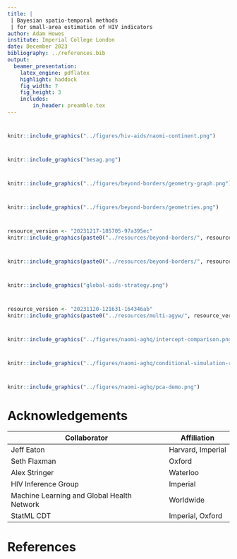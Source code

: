 ```yaml
---
title: |
 | Bayesian spatio-temporal methods
 | for small-area estimation of HIV indicators
author: Adam Howes
institute: Imperial College London
date: December 2023
bibliography: ../references.bib
output:
  beamer_presentation:
    latex_engine: pdflatex
    highlight: haddock
    fig_width: 7 
    fig_height: 3
    includes:
        in_header: preamble.tex
---
```


#

```r
knitr::include_graphics("../figures/hiv-aids/naomi-continent.png")
```

#

```r
knitr::include_graphics("besag.png")
```

#

```r
knitr::include_graphics("../figures/beyond-borders/geometry-graph.png")
```

#

```r
knitr::include_graphics("../figures/beyond-borders/geometries.png")
```

#

```r
resource_version <- "20231217-185705-97a395ec"
knitr::include_graphics(paste0("../resources/beyond-borders/", resource_version, "/depends/crps-mean-se-civ.png"))
```

#

```r
knitr::include_graphics(paste0("../resources/beyond-borders/", resource_version, "/depends/crps-mean-se-surveys.png"))
```

#

```r
knitr::include_graphics("global-aids-strategy.png")
```

#

```r
resource_version <- "20231120-121631-164346ab"
knitr::include_graphics(paste0("../resources/multi-agyw/", resource_version, "/depends/available-surveys.png"))
```

#

```r
knitr::include_graphics("../figures/naomi-aghq/intercept-comparison.png")
```

#

```r
knitr::include_graphics("../figures/naomi-aghq/conditional-simulation-rho-diff-fixed.png")
```

#

```r
knitr::include_graphics("../figures/naomi-aghq/pca-demo.png")
```

# Acknowledgements

| Collaborator  | Affiliation       |
| ------------- | ----------------- |
| Jeff Eaton    | Harvard, Imperial |
| Seth Flaxman  | Oxford            |
| Alex Stringer | Waterloo          |
| HIV Inference Group | Imperial    |
| Machine Learning and Global Health Network | Worldwide |
| StatML CDT  | Imperial, Oxford    |

# References {.allowframebreaks}
